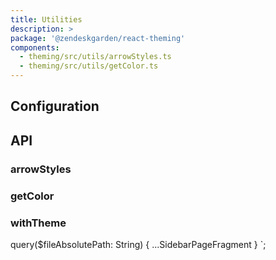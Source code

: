 ```yaml
---
title: Utilities
description: >
package: '@zendeskgarden/react-theming'
components:
  - theming/src/utils/arrowStyles.ts
  - theming/src/utils/getColor.ts
---
```


## Configuration

<Configuration
  reactPackage={props.data.mdx.package}
  components={props.data.mdx.components}
  isTheming
/>

## API

### arrowStyles

<PropSheet components={props.data.mdx.components} componentName="arrowStyles" />

### getColor

### withTheme


  query($fileAbsolutePath: String) {
    ...SidebarPageFragment
  }
`;

